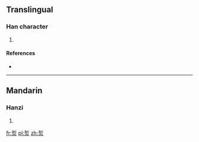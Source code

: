 ==Translingual==

===Han character===
{{Han char|rn=86|rad=火|as=07|sn=11|four=|canj=手中火 (QLF), X手中火 (XQLF)}}

# {{defn|Han|sort=火07}}

====References====
* {{Han ref|kx=0671.140|dkj=19041|dj=1080.110|hdz=32203.050|uh=70F2|ud=28914}}

----

==Mandarin==

===Hanzi===
{{cmn-hanzi|pin=[[chè]] ([[che4]])|wg=ch'e<sup>4</sup>}}

# {{defn|lang=cmn|sort=火07}}

[[fr:烲]]
[[pl:烲]]
[[zh:烲]]